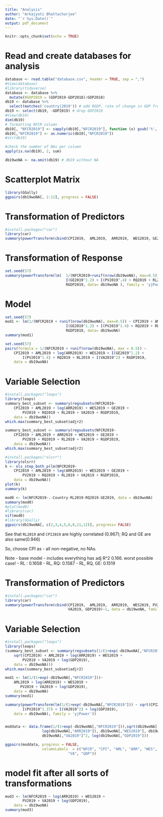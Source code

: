 ```yaml
---
title: "Analysis"
author: "Arkajyoti Bhattacharjee"
date: "`r Sys.Date()`"
output: pdf_document
---
```


```r
knitr::opts_chunk$set(echo = TRUE)
```

# Read and create databases for analysis

```r
database <- read.table("database.csv", header = TRUE, sep = ",")
#View(database)
#library(tidyverse)
database <- database %>%
  mutate(RGDP2019 = (GDP2019-GDP2018)/GDP2018)
db19 <- database %>%
  select(matches('country|2019')) # add RGDP, rate of change in GDP from 2018-2019
db19 <- select(db19, -GDP2019) # drop GDP2019 
#View(db19)
dim(db19)
# formatting NFCR column
db19[, "NFCR2019"] <- sapply(db19[,"NFCR2019"], function (x) gsub('%', '', x))
db19[,"NFCR2019"] <- as.numeric(db19[,"NFCR2019"])
#str(db19)

#check the number of NAs per column
apply(is.na(db19), 2, sum)

db19woNA <- na.omit(db19) # db19 without NA
```

# Scatterplot Matrix

```r
library(GGally)
ggpairs(db19woNA[, 2:12], progress = FALSE)
```

# Transformation of Predictors

```r
#install.packages("car")
library(car)
summary(powerTransform(cbind(CPI2019,  AML2019,  ARR2019,  WES2019, GE2019,   PV2019,   RQ2019,   RL2019,   VA2019, RGDP2019)~1, data = db19woNA, family = 'yjPower'))
```
# Transformation of Response

```r
set.seed(57)
summary(powerTransform(lm(  1/(NFCR2019+runif(nrow(db19woNA), max=0.5)) ~ CPI2019 + AML2019 + log(ARR2019) + WES2019 +
                            I(GE2019^1.2) + I(PV2019^.4) + RQ2019 + RL2019 + I(VA2019^2) +
                            RGDP2019, data= db19woNA ), family = 'yjPower'))
```
# Model


```r
set.seed(57)
mod1 <- lm(1/(NFCR2019 + runif(nrow(db19woNA), max=0.5)) ~ CPI2019 + AML2019 + log(ARR2019) + WES2019 +
                            I(GE2019^1.2) + I(PV2019^1.4) + RQ2019 + RL2019 + I(VA2019^2) +
                            RGDP2019, data= db19woNA)
summary(mod1)
```

```r
set.seed(57)
pairs(formula = 1/(NFCR2019 + runif(nrow(db19woNA), max = 0.5)) ~ 
    CPI2019 + AML2019 + log(ARR2019) + WES2019 + I(GE2019^1.2) + 
        I(PV2019^1.4) + RQ2019 + RL2019 + I(VA2019^2) + RGDP2019, 
    data = db19woNA)
```


# Variable Selection

```r
#install.packages("leaps")
library(leaps)
summary_best_subset <- summary(regsubsets(NFCR2019~ 
    CPI2019 + AML2019 + log(ARR2019) + WES2019 + GE2019 + 
        PV2019 + RQ2019 + RL2019 + VA2019 + RGDP2019, 
    data = db19woNA))
which.max(summary_best_subset$adjr2)
```
```r
summary_best_subset <- summary(regsubsets(NFCR2019~ 
    CPI2019 + AML2019 + ARR2019 + WES2019 + GE2019 + 
        PV2019 + RQ2019 + RL2019 + VA2019 + RGDP2019, 
    data = db19woNA))
which.max(summary_best_subset$adjr2)
```









```r
#install.packages("olsrr")
library(olsrr)
k <- ols_step_both_p(lm(NFCR2019~ 
    CPI2019 + AML2019 + log(ARR2019) + WES2019 + GE2019 + 
        PV2019 + RQ2019 + RL2019 + VA2019 + RGDP2019, 
    data = db19woNA))
plot(k)
summary(k)
```

```r
mod0 <- lm(NFCR2019~.-Country-RL2019-RQ2019-GE2019, data = db19woNA)
summary(mod0)
#plot(mod0)
#library(car)
vif(mod0)
#library(GGally)
ggpairs(db19woNA[, c(2,3,4,5,6,8,11,12)], progress= FALSE)
```


See that `RL2019` and `CPI2019` are highly correlated (0.967); RQ and GE are also same(0.946)

So, choose CPI as - all non-negative, no NAs.

Note - base model - includes everything has adj R^2 0.166. worst possible case!
- RL : 0.1658
- RL, RQ: 0.1587
- RL, RQ, GE: 0.1519

# Transformation of Predictors

```r
#install.packages("car")
library(car)
summary(powerTransform(cbind(CPI2019,  AML2019,  ARR2019,  WES2019, PV2019,
                             VA2019, GDP2019)~1, data = db19woNA, family = 'yjPower'))
```
# Variable Selection

```r
#install.packages("leaps")
library(leaps)
(summary_best_subset <- summary(regsubsets(1/(1+exp(-db19woNA[,"NFCR2019"]))~ 
    sqrt(CPI2019) + AML2019 + log(ARR2019) + WES2019 + 
        PV2019 + VA2019 + log(GDP2019), 
    data = db19woNA)))
which.max(summary_best_subset$adjr2)

mod1 <- lm(1/(1+exp(-db19woNA[,"NFCR2019"]))~ 
    AML2019 + log(ARR2019) + WES2019 + 
       PV2019 + VA2019 + log(GDP2019), 
    data = db19woNA) 
summary(mod1)

summary(powerTransform(lm(1/(1+exp(-db19woNA[,"NFCR2019"])) ~ sqrt(CPI2019) + AML2019 + log(ARR2019) + WES2019 + 
        I(PV2019^1.37) + I(VA2019^2) + log(GDP2019), 
    data = db19woNA), family = 'yjPower'))


moddata <- data.frame(1/(1+exp(-db19woNA[,"NFCR2019"])),sqrt(db19woNA[, "CPI2019"]), db19woNA[, "AML2019"],
                 log(db19woNA[,"ARR2019"]), db19woNA[,"WES2019"], db19woNA[,"PV2019"],
                 db19woNA[,"VA2019"]^2, log(db19woNA[,"GDP2019"]))

ggpairs(moddata, progress = FALSE,  
                 columnLabels  = c("NFCR", "CPI", "AML", "ARR", "WES", "PV",
                             "VA", "GDP"))
```
# model fit after all sorts of transformations



```r
mod3 <- lm(NFCR2019 ~ log(ARR2019) + WES2019 + 
        PV2019 + VA2019 + log(GDP2019), 
    data = db19woNA)
summary(mod3)
```




